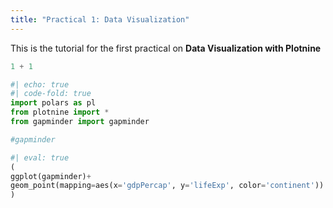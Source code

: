 ```yaml
---
title: "Practical 1: Data Visualization"
---
```


This is the tutorial for the first practical on **Data Visualization with Plotnine**

```python
1 + 1
```


```python
#| echo: true
#| code-fold: true
import polars as pl
from plotnine import *
from gapminder import gapminder
```


```python
#gapminder

```


```python
#| eval: true
(
ggplot(gapminder)+
geom_point(mapping=aes(x='gdpPercap', y='lifeExp', color='continent'))
)
```

